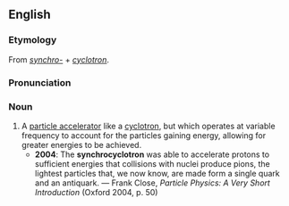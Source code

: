 ==English==
===Etymology===
From ''[[synchro-]]'' + ''[[cyclotron]]''.

===Pronunciation===
{{IPA|/sɪŋkɹəʊˈsaɪklətɹɒn/}}

===Noun===
{{en-noun}}

# A [[particle accelerator]] like a [[cyclotron]], but which operates at variable frequency to account for the particles gaining energy, allowing for greater energies to be achieved.
#*'''2004''': The '''synchrocyclotron''' was able to accelerate protons to sufficient energies that collisions with nuclei produce pions, the lightest particles that, we now know, are made form a single quark and an antiquark. — Frank Close, ''Particle Physics: A Very Short Introduction'' (Oxford 2004, p. 50)